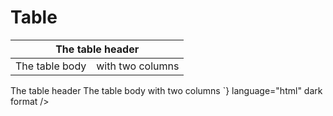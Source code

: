
<Meta title="Atoms/Table/Table" />

# Table

<Unstyled>
  <table>
    <thead>
      <tr>
        <th colSpan="2">The table header</th>
      </tr>
    </thead>
    <tbody>
      <tr>
        <td>The table body</td>
        <td>with two columns</td>
      </tr>
    </tbody>
  </table>
  <Source
    code={`
      <table>
        <thead>
          <tr>
            <th colspan="2">The table header</th>
          </tr>
        </thead>
        <tbody>
          <tr>
            <td>The table body</td>
            <td>with two columns</td>
          </tr>
        </tbody>
      </table>
    `}
    language="html"
    dark
    format
  />
</Unstyled>